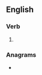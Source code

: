 {{also|re-shooting}}
==English==

===Verb===
{{head|en|present participle}}

# {{present participle of|reshoot|lang=en|nocat=1}}

===Anagrams===
* {{anagrams|en|a=eghinoorst|resoothing|soothering}}